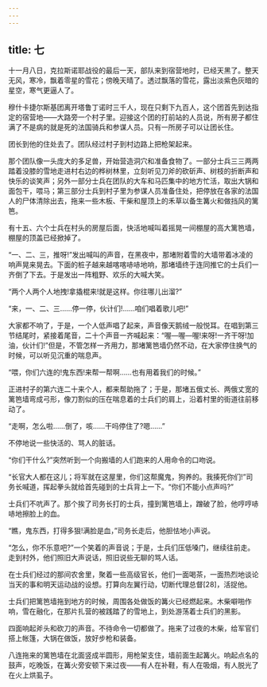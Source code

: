 ```yaml
---
---
---
```

title: 七
---




十一月八日，克拉斯诺耶战役的最后一天，部队来到宿营地时，已经天黑了。整天无风，寒冷，飘着零星的雪花；傍晚天晴了。透过飘落的雪花，露出淡紫色灰暗的星空，寒气更逼人了。

穆什卡捷尔斯基团离开塔鲁丁诺时三千人，现在只剩下九百人，这个团首先到达指定的宿营地——大路旁一个村子里。迎接这个团的打前站的人员说，所有房子都住满了不是病的就是死的法国骑兵和参谋人员。只有一所房子可以让团长住。

团长到他的住处去了。团队经过村子到村边路上把枪架起来。

那个团队像一头庞大的多足兽，开始营造洞穴和准备食物了。一部分士兵三三两两踏着没膝的雪地走进村右边的桦树林里，立刻听见刀斧的砍斫声、树枝的折断声和快乐的谈笑声；另外一部分士兵在团队的大车和马匹集中的地方忙活，取出大锅和面包干，喂马；第三部分士兵到村子里为参谋人员准备住处，把停放在各家的法国人的尸体清除出去，拖来一些木板、干柴和屋顶上的禾草以备生篝火和做挡风的篱笆。

有十五、六个士兵在村头的房屋后面，快活地喊叫着摇晃一间棚屋的高大篱笆墙，棚屋的顶盖已经掀掉了。

“一、二、三，推呀!”发出喊叫的声音，在黑夜中，那堵附着雪的大墙带着冰凌的响声晃来晃去。下面的桩子越来越喀喀哧哧地响，那堵墙终于连同推它的士兵们一齐倒了下去。于是发出一阵粗野、欢乐的大喊大笑。

“两个人两个人地拽!拿撬棍来!就是这样。你往哪儿出溜?”

“来，一、二、三……停一停，伙计们!……咱们唱着歌儿吧!”

大家都不响了，于是，一个人低声唱了起来，声音像天鹅绒一般悦耳。在唱到第三节结尾时，紧接着尾音，二十个声音一齐喊起来：“喔—喔—喔!来呀!一齐干呀!加油，伙计们!”但是，不管怎样一齐用力，那堵篱笆墙仍然不动，在大家停住换气的时候，可以听见沉重的喘息声。

“喂，你们六连的!鬼东西!来帮一帮啊……也有用着我们的时候。”

正进村子的第六连二十来个人，都来帮助拖了；于是，那堵五俄丈长、两俄丈宽的篱笆墙弯成弓形，像刀割似的压在喘息着的士兵们的肩上，沿着村里的街道往前移动了。

“走啊，怎么啦……倒了，咳……干吗停住了?嗯……”

不停地说一些快活的、骂人的脏话。

“你们干什么?”突然听到一个向搬墙的人们跑来的人用命令的口吻说。

“长官大人都在这儿；将军就在这屋里，你们这帮魔鬼，狗养的。我揍死你们!”司务长喊道，挥起拳头就给首先碰到的士兵背上一下。“你们不能小点声吗?”

士兵们不吭声了。那个挨了司务长打的士兵，撞到篱笆墙上，蹭破了脸，他哼哼哧哧地擦脸上的血。

“瞧，鬼东西，打得多狠!满脸是血，”司务长走后，他胆怯地小声说。

“怎么，你不乐意吧?”一个笑着的声音说；于是，士兵们压低嗓门，继续往前走。走到村外，他们照旧大声说话，照旧说些无聊的骂人话。

在士兵们经过的那间农舍里，聚着一些高级官长，他们一面喝茶，一面热烈地谈论当天的事和明天运动战的设想。打算向左翼行动，切断代理总督[28]，活捉他。

士兵们把篱笆墙拖到地方的时候，周围各处做饭的篝火已经燃起来。木柴噼啪作响，雪在融化，在那片扎营的被践踏了的雪地上，到处游荡着士兵们的黑影。

四面响起斧头和砍刀的声音。不待命令一切都做了。拖来了过夜的木柴，给军官们搭上帐篷，大锅在做饭，放好步枪和装备。

八连拖来的篱笆墙在北面竖成半圆形，用枪架支住，墙前面生起篝火。响起点名的鼓声，吃晚饭，在篝火旁安顿下来过夜——有人在补鞋，有人在吸烟，有人脱光了在火上烘虱子。
